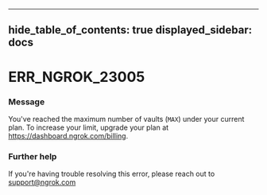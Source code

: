 

---
hide_table_of_contents: true
displayed_sidebar: docs
---


# ERR_NGROK_23005

### Message
You've reached the maximum number of vaults (`MAX`) under your current plan. To increase your limit, upgrade your plan at https://dashboard.ngrok.com/billing.

<ErrorDetails />



### Further help
If you're having trouble resolving this error, please reach out to [support@ngrok.com](mailto:support@ngrok.com?subject=Help%20with%20ERR_NGROK_23005)


